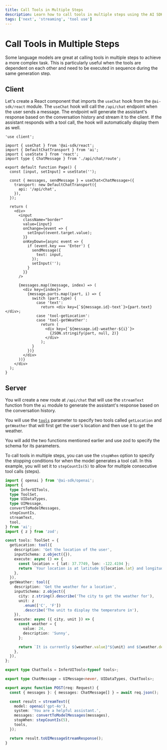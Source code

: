 ```yaml
---
title: Call Tools in Multiple Steps
description: Learn how to call tools in multiple steps using the AI SDK and Next.js
tags: ['next', 'streaming', 'tool use']
---
```


# Call Tools in Multiple Steps

Some language models are great at calling tools in multiple steps to achieve a more complex task. This is particularly useful when the tools are dependent on each other and need to be executed in sequence during the same generation step.

## Client

Let's create a React component that imports the `useChat` hook from the `@ai-sdk/react` module. The `useChat` hook will call the `/api/chat` endpoint when the user sends a message. The endpoint will generate the assistant's response based on the conversation history and stream it to the client. If the assistant responds with a tool call, the hook will automatically display them as well.

```tsx filename='app/page.tsx'
'use client';

import { useChat } from '@ai-sdk/react';
import { DefaultChatTransport } from 'ai';
import { useState } from 'react';
import type { ChatMessage } from './api/chat/route';

export default function Page() {
  const [input, setInput] = useState('');

  const { messages, sendMessage } = useChat<ChatMessage>({
    transport: new DefaultChatTransport({
      api: '/api/chat',
    }),
  });

  return (
    <div>
      <input
        className="border"
        value={input}
        onChange={event => {
          setInput(event.target.value);
        }}
        onKeyDown={async event => {
          if (event.key === 'Enter') {
            sendMessage({
              text: input,
            });
            setInput('');
          }
        }}
      />

      {messages.map((message, index) => (
        <div key={index}>
          {message.parts.map((part, i) => {
            switch (part.type) {
              case 'text':
                return <div key={`${message.id}-text`}>{part.text}</div>;
              case 'tool-getLocation':
              case 'tool-getWeather':
                return (
                  <div key={`${message.id}-weather-${i}`}>
                    {JSON.stringify(part, null, 2)}
                  </div>
                );
            }
          })}
        </div>
      ))}
    </div>
  );
}
```

## Server

You will create a new route at `/api/chat` that will use the `streamText` function from the `ai` module to generate the assistant's response based on the conversation history.

You will use the [`tools`](/docs/reference/ai-sdk-core/generate-text#tools) parameter to specify two tools called `getLocation` and `getWeather` that will first get the user's location and then use it to get the weather.

You will add the two functions mentioned earlier and use zod to specify the schema for its parameters.

To call tools in multiple steps, you can use the `stopWhen` option to specify the stopping conditions for when the model generates a tool call. In this example, you will set it to `stepCountIs(5)` to allow for multiple consecutive tool calls (steps).

```ts filename='app/api/chat/route.ts'
import { openai } from '@ai-sdk/openai';
import {
  type InferUITools,
  type ToolSet,
  type UIDataTypes,
  type UIMessage,
  convertToModelMessages,
  stepCountIs,
  streamText,
  tool,
} from 'ai';
import { z } from 'zod';

const tools: ToolSet = {
  getLocation: tool({
    description: 'Get the location of the user',
    inputSchema: z.object({}),
    execute: async () => {
      const location = { lat: 37.7749, lon: -122.4194 };
      return `Your location is at latitude ${location.lat} and longitude ${location.lon}`;
    },
  }),
  getWeather: tool({
    description: 'Get the weather for a location',
    inputSchema: z.object({
      city: z.string().describe('The city to get the weather for'),
      unit: z
        .enum(['C', 'F'])
        .describe('The unit to display the temperature in'),
    }),
    execute: async ({ city, unit }) => {
      const weather = {
        value: 24,
        description: 'Sunny',
      };

      return `It is currently ${weather.value}°${unit} and ${weather.description} in ${city}!`;
    },
  }),
};

export type ChatTools = InferUITools<typeof tools>;

export type ChatMessage = UIMessage<never, UIDataTypes, ChatTools>;

export async function POST(req: Request) {
  const { messages }: { messages: ChatMessage[] } = await req.json();

  const result = streamText({
    model: openai('gpt-4o'),
    system: 'You are a helpful assistant.',
    messages: convertToModelMessages(messages),
    stopWhen: stepCountIs(5),
    tools,
  });

  return result.toUIMessageStreamResponse();
}
```
